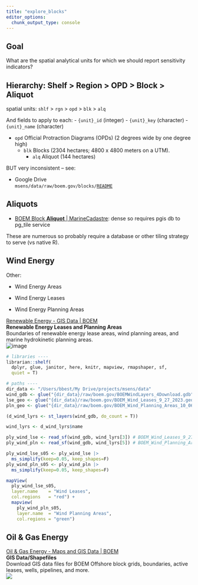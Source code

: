 ```yaml
---
title: "explore_blocks"
editor_options:
  chunk_output_type: console
---
```


## Goal

What are the spatial analytical units for which we should report sensitivity indicators?

## Hierarchy: Shelf > Region > OPD > Block > Aliquot

spatial units: `shlf` > `rgn` > `opd` > `blk` > `alq`

And fields to apply to each:
- `{unit}_id` (integer)
- `{unit}_key` (character)
- `{unit}_name` (character)

- `opd`
  Official Protraction Diagrams (OPDs) (2 degrees wide by one degree high)
  - `blk`
    Blocks (2304 hectares; 4800 x 4800 meters on a UTM).
    - `alq`
      Aliquot (144 hectares)
      
BUT very inconsistent -- see:

- Google Drive\
  `msens/data/raw/boem.gov/blocks/`[`README`](https://docs.google.com/document/d/1jpW3As6sve5LkI7r8Os3YpDk8zyBMz2r3_2irFHzorc/edit?usp=sharing)
      
## Aliquots

-   [BOEM Block **Aliquot** \| MarineCadastre](https://marinecadastre-noaa.hub.arcgis.com/maps/2c9c651c500043d88b471de46b5e89b5/about): dense so requires pgis db to pg_tile service

These are numerous so probably require a database or other tiling strategy to serve (vs native R).

## Wind Energy

Other:

- Wind Energy Areas 

- Wind Energy Leases

- Wind Energy Planning Areas

[Renewable Energy - GIS Data \| BOEM](https://www.boem.gov/renewable-energy/mapping-and-data/renewable-energy-gis-data)\
**Renewable Energy Leases and Planning Areas**\
Boundaries of renewable energy lease areas, wind planning areas, and marine hydrokinetic planning areas.\
![image](https://www.boem.gov/sites/default/files/styles/medium/public/images/All-States-Poster-.jpg)

```r
# libraries ----
librarian::shelf(
  dplyr, glue, janitor, here, knitr, mapview, rmapshaper, sf,
  quiet = T)

# paths ----
dir_data <- "/Users/bbest/My Drive/projects/msens/data"
wind_gdb <- glue("{dir_data}/raw/boem.gov/BOEMWindLayers_4Download.gdb")
lse_geo <- glue("{dir_data}/raw/boem.gov/BOEM_Wind_Leases_9_27_2023.geojson")
pln_geo <- glue("{dir_data}/raw/boem.gov/BOEM_Wind_Planning_Areas_10_06_2023.geojson")

(d_wind_lyrs <- st_layers(wind_gdb, do_count = T))

wind_lyrs <- d_wind_lyrs$name

ply_wind_lse <- read_sf(wind_gdb, wind_lyrs[3]) # BOEM_Wind_Leases_9_27_2023
ply_wind_pln <- read_sf(wind_gdb, wind_lyrs[5]) # BOEM_Wind_Planning_Areas_10_06_2023

ply_wind_lse_s05 <- ply_wind_lse |> 
  ms_simplify(keep=0.05, keep_shapes=F)
ply_wind_pln_s05 <- ply_wind_pln |> 
  ms_simplify(keep=0.05, keep_shapes=F)

mapView(
  ply_wind_lse_s05, 
  layer.name    = "Wind Leases",
  col.regions   = "red") +
  mapview(
    ply_wind_pln_s05, 
    layer.name  = "Wind Planning Areas",
    col.regions = "green")
```

## Oil & Gas Energy

[Oil & Gas Energy - Maps and GIS Data \| BOEM](https://www.boem.gov/oil-gas-energy/mapping-and-data)\
**GIS Data/Shapefiles**\
Download GIS data files for BOEM Offshore block grids, boundaries, active leases, wells, pipelines, and more.\
![](https://www.boem.gov/sites/default/files/uploadedImages/GISData.jpg)
